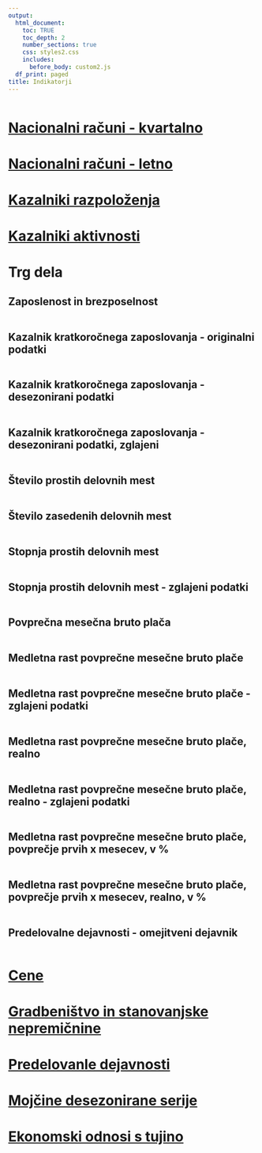 ```yaml
---
output:
  html_document:
    toc: TRUE
    toc_depth: 2
    number_sections: true
    css: styles2.css
    includes:
      before_body: custom2.js
  df_print: paged
title: Indikatorji
---
```

```r
```


# [Nacionalni računi - kvartalno](01-nacionalni_kvartalno.html#NacionalniKvartalno)
# [Nacionalni računi - letno](02-nacionalni_letno.html#NacionalniLetno)
# [Kazalniki razpoloženja](03-kazalniki_razpolozenja.html#KazalnikiRazpolozenja)
# [Kazalniki aktivnosti](04-kazalniki_aktivnosti.html#KazalnikiAktivnosti)

# Trg dela {#TrgDela}
## Zaposlenost in brezposelnost
```r
```


## Kazalnik kratkoročnega zaposlovanja - originalni podatki
```r
```

##  Kazalnik kratkoročnega zaposlovanja - desezonirani podatki
```r
```

##  Kazalnik kratkoročnega zaposlovanja - desezonirani podatki, zglajeni
```r
```


## Število prostih delovnih mest
```r
```

## Število zasedenih delovnih mest
```r
```


## Stopnja prostih delovnih mest
```r
```

## Stopnja prostih delovnih mest - zglajeni podatki
```r
```

## Povprečna mesečna bruto plača 
```r
```

## Medletna rast povprečne mesečne bruto plače
```r
```

## Medletna rast povprečne mesečne bruto plače - zglajeni podatki
```r
```

## Medletna rast povprečne mesečne bruto plače, realno
```r
```


## Medletna rast povprečne mesečne bruto plače, realno - zglajeni podatki
```r
```

## Medletna rast povprečne mesečne bruto plače, povprečje prvih x mesecev, v %
```r
```

## Medletna rast povprečne mesečne bruto plače, povprečje prvih x mesecev, realno, v %
```r
```

## Predelovalne dejavnosti - omejitveni dejavnik
```r
```


# [Cene](06-cene.html#Cene)
# [Gradbeništvo in stanovanjske nepremičnine](07-gradbenistvo.html#Gradbenistvo)
# [Predelovanle dejavnosti](08-predelovalne_dejavnosti.html#PredelovalneDejavnosti)
# [Mojčine desezonirane serije](09-mojca.html#Mojca)
# [Ekonomski odnosi s tujino](10-tujina.html#Tujina)



